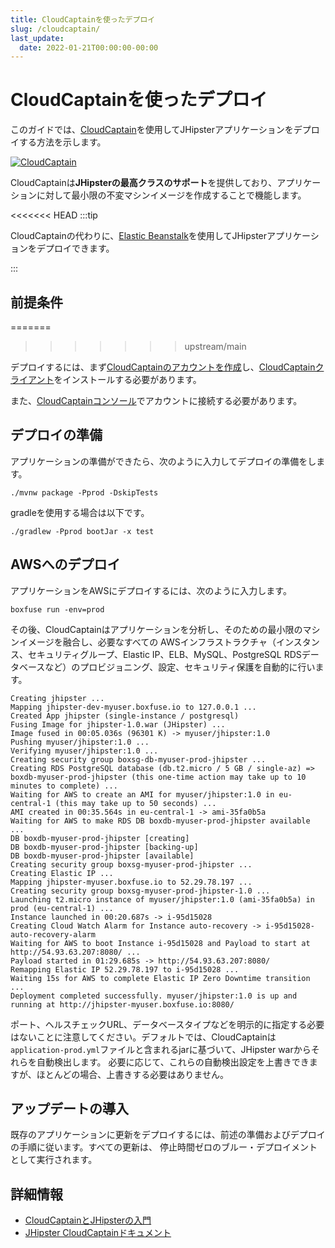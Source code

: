 ```yaml
---
title: CloudCaptainを使ったデプロイ
slug: /cloudcaptain/
last_update:
  date: 2022-01-21T00:00:00-00:00
---
```


# CloudCaptainを使ったデプロイ

このガイドでは、[CloudCaptain](https://cloudcaptain.sh/)を使用してJHipsterアプリケーションをデプロイする方法を示します。

[![CloudCaptain](/images/logo/logo-cloudcaptain.png)](https://cloudcaptain.sh/)

CloudCaptainは**JHipsterの最高クラスのサポート**を提供しており、アプリケーションに対して最小限の不変マシンイメージを作成することで機能します。

<<<<<<< HEAD
:::tip

CloudCaptainの代わりに、<a href="/aws/">Elastic Beanstalk</a>を使用してJHipsterアプリケーションをデプロイできます。

:::

## 前提条件
=======
>>>>>>> upstream/main

デプロイするには、まず[CloudCaptainのアカウントを作成](https://console.cloudcaptain.sh)し、[CloudCaptainクライアント](https://cloudcaptain.sh/getstarted/download)をインストールする必要があります。

また、[CloudCaptainコンソール](https://console.cloudcaptain.sh)でアカウントに接続する必要があります。

## デプロイの準備

アプリケーションの準備ができたら、次のように入力してデプロイの準備をします。

```shell
./mvnw package -Pprod -DskipTests
```

gradleを使用する場合は以下です。

```shell
./gradlew -Pprod bootJar -x test
```


## AWSへのデプロイ

アプリケーションをAWSにデプロイするには、次のように入力します。

```shell
boxfuse run -env=prod
```

その後、CloudCaptainはアプリケーションを分析し、そのための最小限のマシンイメージを融合し、必要なすべての
AWSインフラストラクチャ（インスタンス、セキュリティグループ、Elastic IP、ELB、MySQL、PostgreSQL RDSデータベースなど）のプロビジョニング、設定、セキュリティ保護を自動的に行います。

```
Creating jhipster ...
Mapping jhipster-dev-myuser.boxfuse.io to 127.0.0.1 ...
Created App jhipster (single-instance / postgresql)
Fusing Image for jhipster-1.0.war (JHipster) ...
Image fused in 00:05.036s (96301 K) -> myuser/jhipster:1.0
Pushing myuser/jhipster:1.0 ...
Verifying myuser/jhipster:1.0 ...
Creating security group boxsg-db-myuser-prod-jhipster ...
Creating RDS PostgreSQL database (db.t2.micro / 5 GB / single-az) => boxdb-myuser-prod-jhipster (this one-time action may take up to 10 minutes to complete) ...
Waiting for AWS to create an AMI for myuser/jhipster:1.0 in eu-central-1 (this may take up to 50 seconds) ...
AMI created in 00:35.564s in eu-central-1 -> ami-35fa0b5a
Waiting for AWS to make RDS DB boxdb-myuser-prod-jhipster available ...
DB boxdb-myuser-prod-jhipster [creating]
DB boxdb-myuser-prod-jhipster [backing-up]
DB boxdb-myuser-prod-jhipster [available]
Creating security group boxsg-myuser-prod-jhipster ...
Creating Elastic IP ...
Mapping jhipster-myuser.boxfuse.io to 52.29.78.197 ...
Creating security group boxsg-myuser-prod-jhipster-1.0 ...
Launching t2.micro instance of myuser/jhipster:1.0 (ami-35fa0b5a) in prod (eu-central-1) ...
Instance launched in 00:20.687s -> i-95d15028
Creating Cloud Watch Alarm for Instance auto-recovery -> i-95d15028-auto-recovery-alarm
Waiting for AWS to boot Instance i-95d15028 and Payload to start at http://54.93.63.207:8080/ ...
Payload started in 01:29.685s -> http://54.93.63.207:8080/
Remapping Elastic IP 52.29.78.197 to i-95d15028 ...
Waiting 15s for AWS to complete Elastic IP Zero Downtime transition ...
Deployment completed successfully. myuser/jhipster:1.0 is up and running at http://jhipster-myuser.boxfuse.io:8080/
```

ポート、ヘルスチェックURL、データベースタイプなどを明示的に指定する必要はないことに注意してください。デフォルトでは、CloudCaptainは
`application-prod.yml`ファイルと含まれるjarに基づいて、JHipster warからそれらを自動検出します。
必要に応じて、これらの自動検出設定を上書きできますが、ほとんどの場合、上書きする必要はありません。

## アップデートの導入

既存のアプリケーションに更新をデプロイするには、前述の準備およびデプロイの手順に従います。すべての更新は、
停止時間ゼロのブルー・デプロイメントとして実行されます。

## 詳細情報

*   [CloudCaptainとJHipsterの入門](https://cloudcaptain.sh/getstarted/jhipster)
*   [JHipster CloudCaptainドキュメント](https://cloudcaptain.sh/docs/payloads/jhipster)
